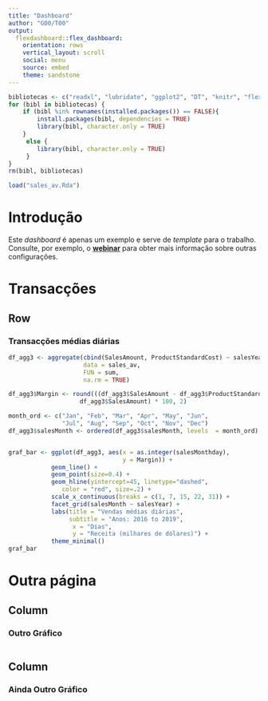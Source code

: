 ```yaml
---
title: "Dashboard"
author: "G00/T00"
output: 
  flexdashboard::flex_dashboard:
    orientation: rows
    vertical_layout: scroll
    social: menu
    source: embed
    theme: sandstone
---
```


```r
bibliotecas <- c("readxl", "lubridate", "ggplot2", "DT", "knitr", "flexdashboard")
for (bibl in bibliotecas) {
    if (bibl %in% rownames(installed.packages()) == FALSE){
        install.packages(bibl, dependencies = TRUE)
        library(bibl, character.only = TRUE)    
    }
     else {
        library(bibl, character.only = TRUE)
     }
}
rm(bibl, bibliotecas)

load("sales_av.Rda")
```

# Introdução {.sidebar}
Este _dashboard_ é apenas um exemplo e serve de _template_ para o trabalho.
Consulte, por exemplo, o [**webinar**](https://www.rstudio.com/resources/webinars/introducing-flexdashboards/) para obter mais informação sobre outras configurações.


# Transacções

## Row {data-heigth=850}


### Transacções médias diárias
```r
df_agg3 <- aggregate(cbind(SalesAmount, ProductStandardCost) ~ salesYear + salesMonth + salesMonthday,
                     data = sales_av, 
                     FUN = sum, 
                     na.rm = TRUE)

df_agg3$Margin <- round(((df_agg3$SalesAmount - df_agg3$ProductStandardCost) / 
                    df_agg3$SalesAmount) * 100, 2)

month_ord <- c("Jan", "Feb", "Mar", "Apr", "May", "Jun", 
               "Jul", "Aug", "Sep", "Oct", "Nov", "Dec")
df_agg3$salesMonth <- ordered(df_agg3$salesMonth, levels  = month_ord)


graf_bar <- ggplot(df_agg3, aes(x = as.integer(salesMonthday), 
                                y = Margin)) +
            geom_line() + 
            geom_point(size=0.4) +
            geom_hline(yintercept=45, linetype="dashed", 
               color = "red", size=.2) +
            scale_x_continuous(breaks = c(1, 7, 15, 22, 31)) +
            facet_grid(salesMonth ~ salesYear) +
            labs(title = "Vendas médias diárias",
                 subtitle = "Anos: 2016 to 2019",
                  x = "Dias",
                  y = "Receita (milhares de dólares)") +
            theme_minimal()
graf_bar
```



# Outra página

## Column {data-width=650}

### Outro Gráfico
```r

```


## Column {data-width=350}

### Ainda Outro Gráfico
```r

```